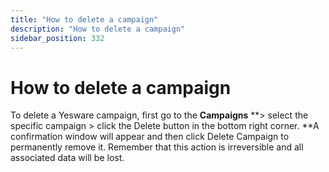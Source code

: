 ```yaml
---
title: "How to delete a campaign"
description: "How to delete a campaign"
sidebar_position: 332
---
```


# How to delete a campaign

To delete a Yesware campaign, first go to the **Campaigns** **&gt; select the specific campaign &gt; click the Delete button in the bottom right corner. **A confirmation window will appear and then click Delete Campaign to permanently remove it.
Remember that this action is irreversible and all associated data will be lost.